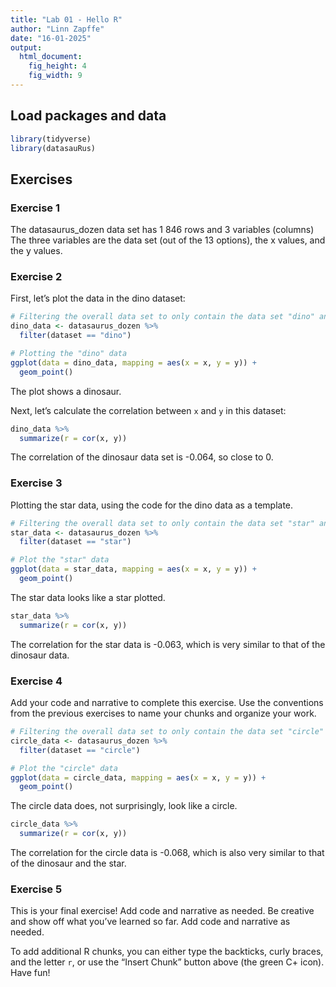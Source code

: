 ```yaml
---
title: "Lab 01 - Hello R"
author: "Linn Zapffe"
date: "16-01-2025"
output: 
  html_document: 
    fig_height: 4
    fig_width: 9
---
```


## Load packages and data

```r
library(tidyverse) 
library(datasauRus)
```

## Exercises

### Exercise 1

The datasaurus_dozen data set has 1 846 rows and 3 variables (columns)
The three variables are the data set (out of the 13 options),  the x values, and
the y values.

### Exercise 2

First, let's plot the data in the dino dataset:

```r
# Filtering the overall data set to only contain the data set "dino" and save this in a variable called "dino_data"
dino_data <- datasaurus_dozen %>%
  filter(dataset == "dino")

# Plotting the "dino" data
ggplot(data = dino_data, mapping = aes(x = x, y = y)) +
  geom_point()
```

The plot shows a dinosaur.

Next, let's calculate the correlation between `x` and `y` in this dataset:

```r
dino_data %>%
  summarize(r = cor(x, y))
```
The correlation of the dinosaur data set is -0.064, so close to 0.

### Exercise 3

Plotting the star data, using the code for the dino data as a template.

```r
# Filtering the overall data set to only contain the data set "star" and save this in a variable called "star_data"
star_data <- datasaurus_dozen %>%
  filter(dataset == "star")

# Plot the "star" data
ggplot(data = star_data, mapping = aes(x = x, y = y)) +
  geom_point()
```

The star data looks like a star plotted.


```r
star_data %>%
  summarize(r = cor(x, y))
```
The correlation for the star data is -0.063, which is very similar to that of the dinosaur data.


### Exercise 4

Add your code and narrative to complete this exercise. Use the conventions from the previous exercises to name your chunks and organize your work.

```r
# Filtering the overall data set to only contain the data set "circle" and save this in a variable called "circle_data"
circle_data <- datasaurus_dozen %>%
  filter(dataset == "circle")

# Plot the "circle" data
ggplot(data = circle_data, mapping = aes(x = x, y = y)) +
  geom_point()
```

The circle data does, not surprisingly, look like a circle.

```r
circle_data %>%
  summarize(r = cor(x, y))
```

The correlation for the circle data is -0.068, which is also very similar to that 
of the dinosaur and the star.

### Exercise 5

This is your final exercise! Add code and narrative as needed. Be creative and show off what you’ve learned so far.
Add code and narrative as needed.

To add additional R chunks, you can either type the backticks, curly braces, and the letter `r`, or use the "Insert Chunk" button above (the green C+ icon). Have fun!


